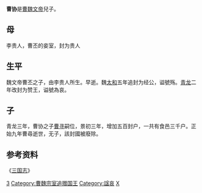 '''曹协'''{{BD|3世紀||235年||catIdx=C曹}}是[[曹魏|曹魏]][[曹丕|文帝]]兒子。

== 母 ==
李贵人，曹丕的妾室，封为贵人
== 生平 ==
魏文帝曹丕之子，由李贵人所生。早逝。魏[[太和_(曹魏)|太和]]五年追封为经公，谥號殇。[[青龙|青龙]]二年改封为赞王，谥號為哀。

==子==
青龙三年，曹协之子[[曹寻|曹寻]]嗣位，景初三年，增加五百封户，一共有食邑三千户。正始九年曹尋逝世，无子，該封國被廢除。

==参考资料==
《[[三国志|三国志]]》

{{三国志}}
[[Category:魏文帝皇子|3]]
[[Category:曹魏宗室追赠国王|Category:曹魏宗室追赠国王]]
[[Category:諡哀|Category:諡哀]]
[[Category:曹姓|X]]